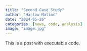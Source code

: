 ```yaml
---
title: "Second Case Study"
author: "Harlow Malloc"
date: "2024-05-26"
categories: [news, code, analysis]
image: "image.jpg"
---
```


This is a post with executable code.
